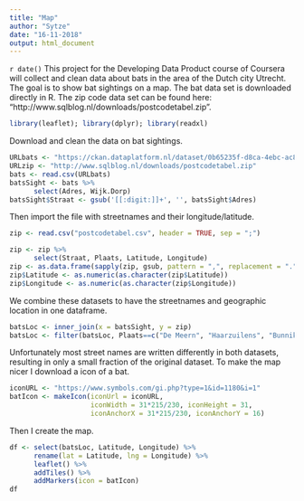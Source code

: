 ```yaml
---
title: "Map"
author: "Sytze"
date: "16-11-2018"
output: html_document
---
```


`r date()`
This project for the Developing Data Product course of Coursera will collect and clean data about bats in the area of the Dutch city Utrecht. The goal is to show bat sightings on a map.
The bat data set is downloaded directly in R. The zip code data set can be found here: "http://www.sqlblog.nl/downloads/postcodetabel.zip".

```r
library(leaflet); library(dplyr); library(readxl)
```
Download and clean the data on bat sightings.
```r
URLbats <- "https://ckan.dataplatform.nl/dataset/0b65235f-d8ca-4ebc-ac88-3ff732c564a9/resource/ea690d9a-d858-40f6-9b4d-39b5e739b879/download/vleermuisverblijfplaatsenutrecht.csv"
URLzip <- "http://www.sqlblog.nl/downloads/postcodetabel.zip"
bats <- read.csv(URLbats)
batsSight <- bats %>%
      select(Adres, Wijk.Dorp) 
batsSight$Straat <- gsub('[[:digit:]]+', '', batsSight$Adres)
```
Then import the file with streetnames and their longitude/latitude.
```r
zip <- read.csv("postcodetabel.csv", header = TRUE, sep = ";")
```

```r
zip <- zip %>%
      select(Straat, Plaats, Latitude, Longitude)
zip <- as.data.frame(sapply(zip, gsub, pattern = ",", replacement = "."))
zip$Latitude <- as.numeric(as.character(zip$Latitude))
zip$Longitude <- as.numeric(as.character(zip$Longitude))
```
We combine these datasets to have the streetnames and geographic location in one dataframe.
```r
batsLoc <- inner_join(x = batsSight, y = zip)
batsLoc <- filter(batsLoc, Plaats==c("De Meern", "Haarzuilens", "Bunnik"))
```
Unfortunately most street names are written differently in both datasets, resulting in only a small fraction of the original dataset.
To make the map nicer I download a icon of a bat.
```r
iconURL <- "https://www.symbols.com/gi.php?type=1&id=1180&i=1"
batIcon <- makeIcon(iconUrl = iconURL, 
                    iconWidth = 31*215/230, iconHeight = 31,
                    iconAnchorX = 31*215/230, iconAnchorY = 16)
```
Then I create the map.
```r
df <- select(batsLoc, Latitude, Longitude) %>%
      rename(lat = Latitude, lng = Longitude) %>%
      leaflet() %>%
      addTiles() %>%
      addMarkers(icon = batIcon)
df
```      